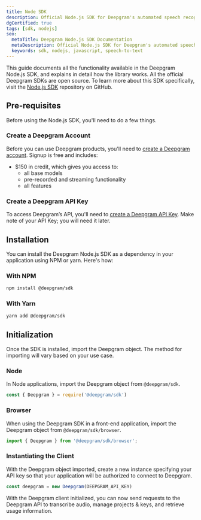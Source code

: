 ---
title: Node SDK
description: Official Node.js SDK for Deepgram's automated speech recognition APIs.
dgCertified: true
tags: [sdk, nodejs]
seo:
  metaTitle: Deepgram Node.js SDK Documentation
  metaDescription: Official Node.js SDK for Deepgram's automated speech recognition APIs.
  keywords: sdk, nodejs, javascript, speech-to-text
---

This guide documents all the functionality available in the Deepgram
Node.js SDK, and explains in detail how the library works. All the official
Deepgram SDKs are open source. To learn more about this SDK specifically, visit
the [Node.js SDK](https://github.com/deepgram/node-sdk) repository on GitHub.

## Pre-requisites

Before using the Node.js SDK, you'll need to do a few things.

### Create a Deepgram Account

Before you can use Deepgram products, you'll need to
[create a Deepgram account](https://console.deepgram.com/signup?jump=keys). Signup is
free and includes:

- $150 in credit, which gives you access to:
  - all base models
  - pre-recorded and streaming functionality
  - all features

### Create a Deepgram API Key

To access Deepgram’s API, you'll need to
[create a Deepgram API Key](/documentation/getting-started/authentication/#create-an-api-key).
Make note of your API Key; you will need it later.

## Installation

You can install the Deepgram Node.js SDK as a dependency in your application
using NPM or yarn. Here's how:

### With NPM

```bash
npm install @deepgram/sdk
```

### With Yarn

```bash
yarn add @deepgram/sdk
```

## Initialization

Once the SDK is installed, import the Deepgram object. The method for importing
will vary based on your use case.

### Node

In Node applications, import the Deepgram object from `@deepgram/sdk`.

```js
const { Deepgram } = require('@deepgram/sdk')
```

### Browser

When using the Deepgram SDK in a front-end application, import the Deepgram
object from `@deepgram/sdk/browser`.

```js
import { Deepgram } from '@deepgram/sdk/browser';
```

### Instantiating the Client

With the Deepgram object imported, create a new instance specifying your API
key so that your application will be authorized to connect to Deepgram.

```js
const deepgram = new Deepgram(DEEPGRAM_API_KEY)
```

With the Deepgram client initialized, you can now send requests to the Deepgram
API to transcribe audio, manage projects & keys, and retrieve usage information.
